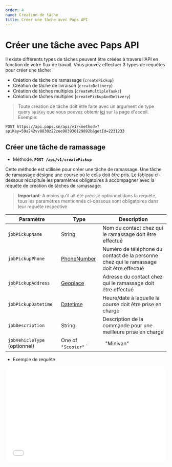 ```yaml
---
order: 4
name: Création de tâche
title: Créer une tâche avec Paps API
---
```


# Créer une tâche avec Paps API

Il existe différents types de tâches peuvent être créées à travers l'API en fonction de votre flux de travail. Vous pouvez effectuer 3 types de requêtes pour créer une tâche:

- Création de tâche de ramassage (`createPickup`)
- Création de tâche de livraison (`createDelivery`)
- Création de tâches multiples (`createMultipleTasks`)
- Création de tâches multiples (`createPickupAndDelivery`)

> Toute création de tâche doit être faite avec un argument de type query `apiKey` que vous pouvez
> obtenir [ici](/#commencez-à-utiliser-paps-api) sur la page d'acceil. Exemple:

`POST https://api.paps.sn/api/v1/<method>?apiKey=59a242vv8830z22zee983930129892b&getId=2231233`

## Créer une tâche de ramassage

- Méthode: **`POST /api/v1/createPickup`**

Cette méthode est utilisée pour créer une tâche de ramassage. Une tâche de ramassage désigne une course où le colis doit être pris. Le tableau ci-dessous récapitule les paramètres obligatoires à accompagner avec la requête de création de tâches de ramassage:

> **Important**: A moins qu’il ait été précisé optionnel
> dans la requête, tous les paramètres mentionnés ci-dessous sont
> obligatoires dans leur requête respective

| Paramètre                    | Type                                                          | Description                                                                            |
| ---------------------------- | ------------------------------------------------------------- | -------------------------------------------------------------------------------------- |
| `jobPickupName`              | String                                                        | Nom du contact chez qui le ramassage doit être effectué                                |
| `jobPickupPhone`             | [PhoneNumber](/#types-et-formats-des-donnees)                 | Numéro de téléphone du contact de la personne chez qui le ramassage doit être effectué |
| `jobPickupAddress`           | [Geoplace](/#types-et-formats-des-donnees)                    | Adresse du contact chez qui le ramassage doit être effectué                            |
| `jobPickupDatetime`          | [Datetime](/#types-et-formats-des-donnees)                    | Heure/date à laquelle la course doit être prise en charge                              | ` |
| `jobDescription`             | String                                                        | Description de la commande pour une meilleure prise en charge                          |
| `jobVehicleType` (optionnel) | One of `"Scooter"` `|` `"Minivan"` `|` `"Van"` `|` `"Camion"` | Type de véhicule sélectionné pour effectuer le pickup                                  |

- Exemple de requête

<p>
  <iframe
    src="//api.apiembed.com/?source=https://raw.githubusercontent.com/paps-app/request-api-exemple/master/PickupTask.json&targets=shell:curl,node:unirest,java:unirest,python:requests,ruby:native,objc:nsurlsession,go:native,java:okhttp,node:native,javascript:jquery,php:http1,csharp:restsharp"
    frameBorder="0"
    scrolling="no"
    width="100%"
    height="300px"
    seamless
  />
</p>

## Créer une tâche de livraison

- Méthode: **`POST /api/v1/createDelivery`**

Cette méthode est utilisée pour créer une tâche de livraison. Une tâche de livraison désigne une course où le colis doit être déposé. Elle est donc souvent précédée et liée à une tâche de ramassage. Le tableau ci-dessous récapitule les paramètres à accompagner avec la requête de création de tâches de livraison:

| Paramètre                        | Type                                          | Description                                                                                                                                                                                                             |
| -------------------------------- | --------------------------------------------- | ----------------------------------------------------------------------------------------------------------------------------------------------------------------------------------------------------------------------- |
| `customerUsername`               | String                                        | Nom du contact chez qui la livraison doit être effectuée                                                                                                                                                                |
| `customerPhone`                  | [PhoneNumber](/#types-et-formats-des-donnees) | Numéro de téléphone du contact de la personne chez qui la livraison doit être effectuée                                                                                                                                 |
| `jobPickupPhone`                 | [PhoneNumber](/#types-et-formats-des-donnees) | Numéro de téléphone du contact de la personne chez qui le ramassage a été déjà effectué                                                                                                                                 |
| `customerAddress`                | [Geoplace](/#types-et-formats-des-donnees)    | Adresse du contact chez qui la livraison doit être effectuée                                                                                                                                                            |
| `jobDeliveryDatetime`            | [Datetime](/#types-et-formats-des-donnees)    | Heure/date à laquelle la course doit être prise en charge                                                                                                                                                               |
| `jobDescription`                 | String                                        | Description de la commande pour une meilleure prise en charge                                                                                                                                                           |
| `jobPackageType` (optionnel)     | One of `"S"` `|` `"M"` `|` `"L"` `|` `"XL"`   | Type de colis à livrer: **S** correspond à max 5kg et transportable en scooter, **M** à max 30 kg et transportable en Mini Van, **L** à max 60 kg et transportable en Van et **XL** à max 100kg et transportable en Van |
| `jobAmountToReceive` (optionnel) | Number                                        | Montant (cash) à collecter auprès du destinataire du colis                                                                                                                                                              |

- Exemple de requête

<p>
  <iframe
    src="//api.apiembed.com/?source=https://raw.githubusercontent.com/paps-app/request-api-exemple/master/DeliveryTask.json&targets=shell:curl,node:unirest,java:unirest,python:requests,ruby:native,objc:nsurlsession,go:native,java:okhttp,node:native,javascript:jquery,php:http1,csharp:restsharp"
    frameBorder="0"
    scrolling="no"
    width="100%"
    height="300px"
    seamless
  />
</p>

- Exemple de réponse

```
{
  "payload": {
    "message": "The task has been created.",
    "status": 200,
    "data": {
      "job_id": 22726428,
      "job_hash": "26a453fdc6dd79eda5a0fb994a16614f",
      "customer_address": "Ouest Foire, Dakar, Sénégal",
      "job_token": "2272642815403757852833068",
      "tracking_link": "https://k7ggd.app.goo.gl/SGP49G",
      "pickupAddressNotFound": false,
      "deliveryAddressNotFound": false
    }
  }
}
```

## Créer une tâche de Pickup et Delivery liés

- Méthode: **`POST /api/v1/createPickupAndDelivery`**

Cette méthode est utilisée pour créer une tâche de ramassage. Une tâche de ramassage désigne une course où le colis doit être pris. Le tableau ci-dessous récapitule les paramètres obligatoires à accompagner avec la requête de création de tâches de ramassage:

> **Important**: A moins qu’il ait été précisé optionnel
> dans la requête, tous les paramètres mentionnés ci-dessous sont
> obligatoires dans leur requête respective

| Paramètre                        | Type                                                          | Description                                                                                                                                                                                                             |
| -------------------------------- | ------------------------------------------------------------- | ----------------------------------------------------------------------------------------------------------------------------------------------------------------------------------------------------------------------- |
| `jobPickupAddress`               | [Geoplace](/#types-et-formats-des-donnees)                    | Nom du contact chez qui le ramassage doit être effectué                                                                                                                                                                 |
| `jobPickupPhone`                 | [PhoneNumber](/#types-et-formats-des-donnees)                 | Numéro de téléphone de l'expediteur                                                                                                                                                                                     |
| `customerPhone`                  | [PhoneNumber](/#types-et-formats-des-donnees)                 | Numéro de téléphone du destinataire                                                                                                                                                                                     |
| `jobPickupDatetime`              | [Datetime](/#types-et-formats-des-donnees)                    | Heure/date à laquelle la course doit être prise en charge                                                                                                                                                               |
| `jobDeliveryDatetime`            | [Datetime](/#types-et-formats-des-donnees)                    | Heure/date à laquelle la course est terminée                                                                                                                                                                            |
| `customerAddress`                | [Geoplace](/#types-et-formats-des-donnees)                    | Adresse du destinataire                                                                                                                                                                                                 |
| `customerUsername`               | String                                                        | Nom du destinataire                                                                                                                                                                                                     |
| `jobVehicleType` (optionnel)     | One of `"Scooter"` `|` `"Minivan"` `|` `"Van"` `|` `"Camion"` | Type de véhicule sélectionné pour effectuer le pickup                                                                                                                                                                   |
| `jobPackageType` (optionnel)     | One of `"S"` `|` `"M"` `|` `"L"` `|` `"XL"`                   | Type de colis à livrer: **S** correspond à max 5kg et transportable en scooter, **M** à max 30 kg et transportable en Mini Van, **L** à max 60 kg et transportable en Van et **XL** à max 100kg et transportable en Van |
| `jobAmountToReceive` (optionnel) | Number                                                        | Montant (cash) à collecter auprès du destinataire du colis                                                                                                                                                              |

- Exemple de requête

<p>
  <iframe
    src="//api.apiembed.com/?source=https://raw.githubusercontent.com/paps-app/request-api-exemple/master/PickupDeliveryTask.json&targets=shell:curl,node:unirest,java:unirest,python:requests,ruby:native,objc:nsurlsession,go:native,java:okhttp,node:native,javascript:jquery,php:http1,csharp:restsharp"
    frameBorder="0"
    scrolling="no"
    width="100%"
    height="300px"
    seamless
  />
</p>

## Création de tâches multiples et liées

- Méthode: **`POST /api/v1/createMultipleTasks`**

Celle-ci est la methode utilisée pour démarrer plusieurs courses liées. Les courses liées peuvent contenir non seulement plusieurs points ramassage et livraison mais peuvent être programmées sur plusieurs jours. Les informations sur chaque course sont contenues dans un tableau d’objet et sont envoyées en forme JSON.

| Paramètre    | Type                                             | Description                                                                                   |
| ------------ | ------------------------------------------------ | --------------------------------------------------------------------------------------------- |
| `pickups`    | Array of [Pickups Object](#pickups-object)       | Tableau d'objet de pickups. Chaque objet contient les informations d'un pickup (ramassage)    |
| `deliveries` | Array of [Deliveries Object](#deliveries-object) | Tableau d'objet de delivery. Chaque objet contient les informations d'un delivery (livraison) |

### Pickups Object

Ceci est l'objet retrançant toutes les informations que doit contenir un `objet pickup`.

| Paramètre         | Type                                          | Description                                                   |
| ----------------- | --------------------------------------------- | ------------------------------------------------------------- |
| `address`         | [Geoplace](/#types-et-formats-des-donnees)    | Adresse du pickup                                             |
| `time`            | [Datetime](/#types-et-formats-des-donnees)    | Date et heure à laquelle le pickup doit être fait             |
| `phone`           | [PhoneNumber](/#types-et-formats-des-donnees) | Numéro de téléphone de la personne à contacter pour le pickup |
| `name`            | `String`                                      | Nom du contact chez qui le pickup doit être effectué          |
| `job_description` | `String`                                      | Description du colis à ramasser                               |
| `email`           | `String`                                      | Email de la personne pour le pickup                           |

<iframe
  src="//api.apiembed.com/?source=https://raw.githubusercontent.com/paps-app/request-api-exemple/master/MultipleTasks.json&targets=shell:curl,node:unirest,java:unirest,python:requests,ruby:native,objc:nsurlsession,go:native,java:okhttp,node:native,javascript:jquery,php:http1,csharp:restsharp"
  frameBorder="0"
  scrolling="no"
  width="100%"
  height="300px"
  seamless
/>

### Deliveries Object

Ceci est l'objet retrançant toutes les informations que doit contenir un `objet deliveries`.

| Paramètre         | Type                                          | Description                                                     |
| ----------------- | --------------------------------------------- | --------------------------------------------------------------- |
| `address`         | [Geoplace](/#types-et-formats-des-donnees)    | Adresse du delivery                                             |
| `time`            | [Datetime](/#types-et-formats-des-donnees)    | Date et heure à laquelle le delivery doit être fait             |
| `phone`           | [PhoneNumber](/#types-et-formats-des-donnees) | Numéro de téléphone de la personne à contacter pour le delivery |
| `name`            | `String`                                      | Nom du contact chez qui le delivery doit être effectué          |
| `job_description` | `String`                                      | Description du colis à ramasser                                 |
| `email`           | `String`                                      | Email de la personne pour le delivery                           |

<iframe
  src="//api.apiembed.com/?source=https://raw.githubusercontent.com/paps-app/request-api-exemple/master/MultipleTasks.json&targets=shell:curl,node:unirest,java:unirest,python:requests,ruby:native,objc:nsurlsession,go:native,java:okhttp,node:native,javascript:jquery,php:http1,csharp:restsharp"
  frameBorder="0"
  scrolling="no"
  width="100%"
  height="300px"
  seamless
/>
